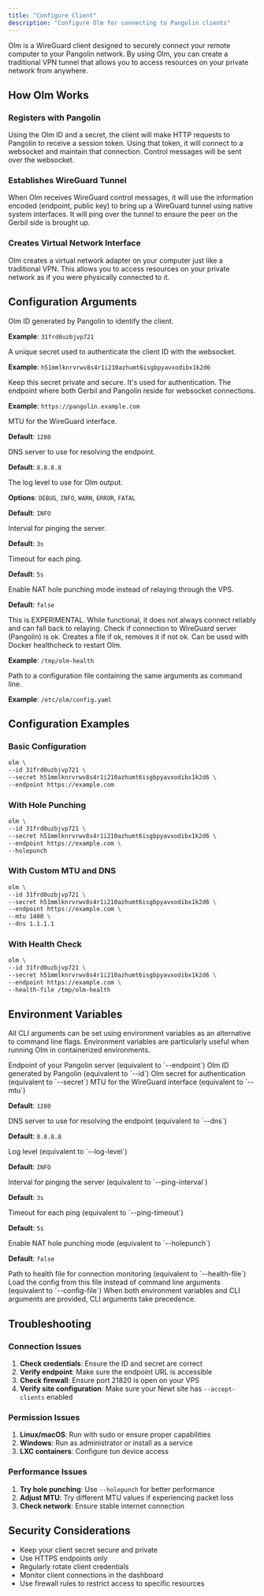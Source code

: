 ```yaml
---
title: "Configure Client"
description: "Configure Olm for connecting to Pangolin clients"
---
```


Olm is a WireGuard client designed to securely connect your remote computer to your Pangolin network. By using Olm, you can create a traditional VPN tunnel that allows you to access resources on your private network from anywhere.

## How Olm Works

### Registers with Pangolin

Using the Olm ID and a secret, the client will make HTTP requests to Pangolin to receive a session token. Using that token, it will connect to a websocket and maintain that connection. Control messages will be sent over the websocket.

### Establishes WireGuard Tunnel

When Olm receives WireGuard control messages, it will use the information encoded (endpoint, public key) to bring up a WireGuard tunnel using native system interfaces. It will ping over the tunnel to ensure the peer on the Gerbil side is brought up.

### Creates Virtual Network Interface

Olm creates a virtual network adapter on your computer just like a traditional VPN. This allows you to access resources on your private network as if you were physically connected to it.

## Configuration Arguments

<ResponseField name="id" type="string" required>
  Olm ID generated by Pangolin to identify the client.
  
  **Example**: `31frd0uzbjvp721`
</ResponseField>

<ResponseField name="secret" type="string" required>
  A unique secret used to authenticate the client ID with the websocket.
  
  **Example**: `h51mmlknrvrwv8s4r1i210azhumt6isgbpyavxodibx1k2d6`
  
  <Warning>
  Keep this secret private and secure. It's used for authentication.
  </Warning>
</ResponseField>

<ResponseField name="endpoint" type="string" required>
  The endpoint where both Gerbil and Pangolin reside for websocket connections.
  
  **Example**: `https://pangolin.example.com`
</ResponseField>

<ResponseField name="mtu" type="integer">
  MTU for the WireGuard interface.
  
  **Default**: `1280`
</ResponseField>

<ResponseField name="dns" type="string">
  DNS server to use for resolving the endpoint.
  
  **Default**: `8.8.8.8`
</ResponseField>

<ResponseField name="log-level" type="string">
  The log level to use for Olm output.
  
  **Options**: `DEBUG`, `INFO`, `WARN`, `ERROR`, `FATAL`
  
  **Default**: `INFO`
</ResponseField>

<ResponseField name="ping-interval" type="string">
  Interval for pinging the server.
  
  **Default**: `3s`
</ResponseField>

<ResponseField name="ping-timeout" type="string">
  Timeout for each ping.
  
  **Default**: `5s`
</ResponseField>

<ResponseField name="holepunch" type="boolean">
  Enable NAT hole punching mode instead of relaying through the VPS.
  
  **Default**: `false`
  
  <Note>
  This is EXPERIMENTAL. While functional, it does not always connect reliably and can fall back to relaying.
  </Note>
</ResponseField>

<ResponseField name="health-file" type="string">
  Check if connection to WireGuard server (Pangolin) is ok. Creates a file if ok, removes it if not ok. Can be used with Docker healthcheck to restart Olm.
  
  **Example**: `/tmp/olm-health`
</ResponseField>

<ResponseField name="config-file" type="string">
  Path to a configuration file containing the same arguments as command line.
  
  **Example**: `/etc/olm/config.yaml`
</ResponseField>

## Configuration Examples

### Basic Configuration

```bash
olm \
--id 31frd0uzbjvp721 \
--secret h51mmlknrvrwv8s4r1i210azhumt6isgbpyavxodibx1k2d6 \
--endpoint https://example.com
```

### With Hole Punching

```bash
olm \
--id 31frd0uzbjvp721 \
--secret h51mmlknrvrwv8s4r1i210azhumt6isgbpyavxodibx1k2d6 \
--endpoint https://example.com \
--holepunch
```

### With Custom MTU and DNS

```bash
olm \
--id 31frd0uzbjvp721 \
--secret h51mmlknrvrwv8s4r1i210azhumt6isgbpyavxodibx1k2d6 \
--endpoint https://example.com \
--mtu 1400 \
--dns 1.1.1.1
```

### With Health Check

```bash
olm \
--id 31frd0uzbjvp721 \
--secret h51mmlknrvrwv8s4r1i210azhumt6isgbpyavxodibx1k2d6 \
--endpoint https://example.com \
--health-file /tmp/olm-health
```

## Environment Variables

All CLI arguments can be set using environment variables as an alternative to command line flags. Environment variables are particularly useful when running Olm in containerized environments.

<ResponseField name="PANGOLIN_ENDPOINT" type="string">
  Endpoint of your Pangolin server (equivalent to `--endpoint`)
</ResponseField>

<ResponseField name="OLM_ID" type="string">
  Olm ID generated by Pangolin (equivalent to `--id`)
</ResponseField>

<ResponseField name="OLM_SECRET" type="string">
  Olm secret for authentication (equivalent to `--secret`)
</ResponseField>

<ResponseField name="OLM_MTU" type="integer">
  MTU for the WireGuard interface (equivalent to `--mtu`)
  
  **Default**: `1280`
</ResponseField>

<ResponseField name="OLM_DNS" type="string">
  DNS server to use for resolving the endpoint (equivalent to `--dns`)
  
  **Default**: `8.8.8.8`
</ResponseField>

<ResponseField name="OLM_LOG_LEVEL" type="string">
  Log level (equivalent to `--log-level`)
  
  **Default**: `INFO`
</ResponseField>

<ResponseField name="OLM_PING_INTERVAL" type="string">
  Interval for pinging the server (equivalent to `--ping-interval`)
  
  **Default**: `3s`
</ResponseField>

<ResponseField name="OLM_PING_TIMEOUT" type="string">
  Timeout for each ping (equivalent to `--ping-timeout`)
  
  **Default**: `5s`
</ResponseField>

<ResponseField name="OLM_HOLEPUNCH" type="boolean">
  Enable NAT hole punching mode (equivalent to `--holepunch`)
  
  **Default**: `false`
</ResponseField>

<ResponseField name="OLM_HEALTH_FILE" type="string">
  Path to health file for connection monitoring (equivalent to `--health-file`)
</ResponseField>

<ResponseField name="OLM_CONFIG_FILE" type="string">
  Load the config from this file instead of command line arguments (equivalent to `--config-file`)
</ResponseField>

<Note>
When both environment variables and CLI arguments are provided, CLI arguments take precedence.
</Note>

## Troubleshooting

### Connection Issues

1. **Check credentials**: Ensure the ID and secret are correct
2. **Verify endpoint**: Make sure the endpoint URL is accessible
3. **Check firewall**: Ensure port 21820 is open on your VPS
4. **Verify site configuration**: Make sure your Newt site has `--accept-clients` enabled

### Permission Issues

1. **Linux/macOS**: Run with sudo or ensure proper capabilities
2. **Windows**: Run as administrator or install as a service
3. **LXC containers**: Configure tun device access

### Performance Issues

1. **Try hole punching**: Use `--holepunch` for better performance
2. **Adjust MTU**: Try different MTU values if experiencing packet loss
3. **Check network**: Ensure stable internet connection

## Security Considerations

- Keep your client secret secure and private
- Use HTTPS endpoints only
- Regularly rotate client credentials
- Monitor client connections in the dashboard
- Use firewall rules to restrict access to specific resources
